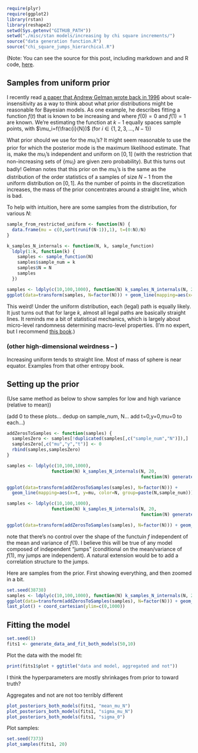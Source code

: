 ```r
require(plyr)
require(ggplot2)
library(rstan)
library(reshape2)
setwd(Sys.getenv("GITHUB_PATH"))
setwd("./misc/stan models/increasing by chi square increments/")
source("data generation function.R")
source("chi_square_jumps_hierarchical.R")
```

(Note: You can see the source for this post, including markdown and and R code, [here](source).

## Samples from uniform prior

I recently read [a paper that Andrew Gelman wrote back in 1996](http://www.stat.columbia.edu/~gelman/research/published/deep.pdf) about scale-insensitivity as a way to think about what prior distributions might be reasonable for Bayesian models. As one example, he describes fitting a function $f(t)$ that is known to be increasing and where $f(0)=0$ and $f(1)=1$ are known. We're estimating the function at $k-1$ equally spaces sample points, with $\mu_i=f(\frac{i}{N})$ (for $i \in \{1,2,3,...,N-1\}$)

What prior should we use for the $mu_i$'s? It might seem reasonable to use the prior for which the posterior mode is the maximum likelihood estimate. That is, make the $mu_i$'s independent and uniform on $[0,1]$ (with the restriction that non-increasing sets of $\{mu_i\}$ are given zero probability). But this turns out badly! Gelman notes that this prior on the $mu_i$'s is the same as the distribution of the order statistics of a samples of size $N-1$ from the uniform distribution on $[0,1]$. As the number of points in the discretization increases, the mass of the prior concentrates around a straight line, which is bad.

To help with intuition, here are some samples from the distribution, for various $N$:

```r


sample_from_restricted_uniform <- function(N) {
  data.frame(mu = c(0,sort(runif(N-1)),1), t=(0:N)/N)
}

k_samples_N_internals <- function(N, k, sample_function)
  ldply(1:k, function(k) {
    samples <- sample_function(N)
    samples$sample_num = k
    samples$N = N
    samples
  })

samples <- ldply(c(10,100,1000), function(N) k_samples_N_internals(N, 20, sample_from_restricted_uniform))
ggplot(data=transform(samples, N=factor(N))) + geom_line(mapping=aes(x=t, y=mu, color=N, group=paste(N,sample_num)))

```

This weird! Under the uniform distribution, each (legal) path is equally likely. It just turns out that for large $k$, almost all legal paths are basically straight lines. It reminds me a bit of statistical mechanics, which is largely about micro-level randomness determining macro-level properties. (I'm no expert, but I recommend [this book](http://pages.physics.cornell.edu/~sethna/StatMech/).)

### (other high-dimensional weirdness -- )

Increasing uniform tends to straight line. 
Most of mass of sphere is near equator. 
Examples from that other entropy book. 
  


## Setting up the prior


(Use same method as below to show samples for low and high variance (relative to mean))

(add 0 to these plots... dedup on sample_num, N... add t=0,y=0,mu=0 to each...)

```r

addZerosToSamples <- function(samples) {
  samplesZero <- samples[!duplicated(samples[,c("sample_num","N")]),]
  samplesZero[,c("mu","y","t")] <- 0
  rbind(samples,samplesZero)
}

samples <- ldply(c(10,100,1000), 
                 function(N) k_samples_N_internals(N, 20, 
                                                   function(N) generate_data_mean_var(500, (400**2), N, 1)))

ggplot(data=transform(addZerosToSamples(samples), N=factor(N))) + 
  geom_line(mapping=aes(x=t, y=mu, color=N, group=paste(N,sample_num)))

samples <- ldply(c(10,100,1000), 
                 function(N) k_samples_N_internals(N, 20, 
                                                   function(N) generate_data_mean_var(500, (100**2), N, 1)))

ggplot(data=transform(addZerosToSamples(samples), N=factor(N))) + geom_line(mapping=aes(x=t, y=mu, color=N, group=paste(N,sample_num)))

```

note that there's no control over the shape of the functuin $f$ independent of the mean and variance of $f(1)$. I believe this will be true of any model composed of independent "jumps" (conditional on the mean/variance of $f(1)$, my jumps are independent). A natural extension would be to add a correlation structure to the jumps.

Here are samples from the prior. First showing everything, and then zoomed in a bit.

```r
set.seed(38738)
samples <- ldply(c(10,100,1000), function(N) k_samples_N_internals(N, 20, generate_data_including_hyperparameters))
ggplot(data=transform(addZerosToSamples(samples), N=factor(N))) + geom_line(mapping=aes(x=t, y=mu, color=N, group=paste(N,sample_num)))
last_plot() + coord_cartesian(ylim=c(0,1000))
```

## Fitting the model

```r
set.seed(1)
fits1 <- generate_data_and_fit_both_models(50,10)
```

Plot the data with the model fit:

```r
print(fits1$plot + ggtitle("data and model, aggregated and not"))
```

I think the hyperparameters are mostly shrinkages from prior to toward truth?

Aggregates and not are not too terribly different

```r
plot_posteriors_both_models(fits1, "mean_mu_N")
plot_posteriors_both_models(fits1, "sigma_mu_N")
plot_posteriors_both_models(fits1, "sigma_0")
```

Plot samples:

```r
set.seed(7373)
plot_samples(fits1, 20)
```
